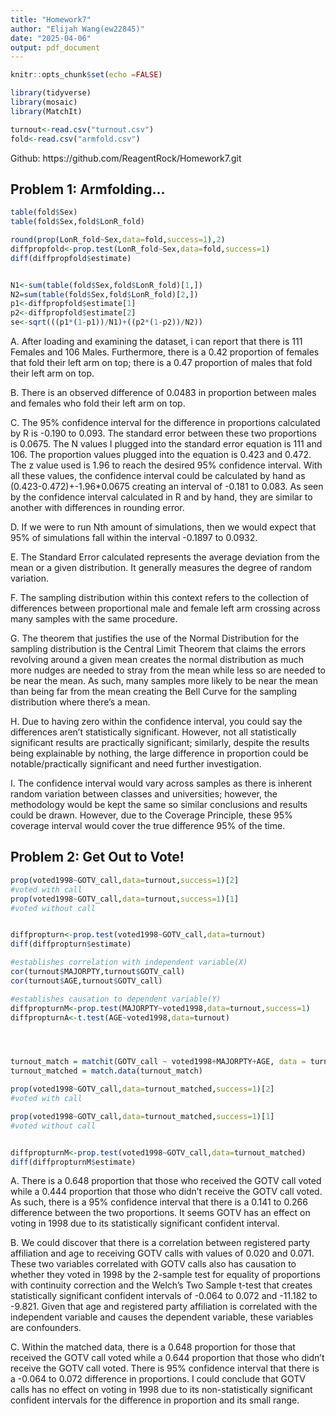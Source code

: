 ---
title: "Homework7"
author: "Elijah Wang(ew22845)"
date: "2025-04-06"
output: pdf_document
---

```{r setup, include=FALSE}
knitr::opts_chunk$set(echo =FALSE)

library(tidyverse)
library(mosaic)
library(MatchIt)

turnout<-read.csv("turnout.csv")
fold<-read.csv("armfold.csv")

```
Github: https://github.com/ReagentRock/Homework7.git

## Problem 1: Armfolding...

```{r, echo=TRUE, include=FALSE}
table(fold$Sex)
table(fold$Sex,fold$LonR_fold)

round(prop(LonR_fold~Sex,data=fold,success=1),2)
diffpropfold<-prop.test(LonR_fold~Sex,data=fold,success=1)
diff(diffpropfold$estimate)


N1<-sum(table(fold$Sex,fold$LonR_fold)[1,])
N2=sum(table(fold$Sex,fold$LonR_fold)[2,])
p1<-diffpropfold$estimate[1]
p2<-diffpropfold$estimate[2]
se<-sqrt(((p1*(1-p1))/N1)+((p2*(1-p2))/N2))

```
A. After loading and examining the dataset, i can report that there is 111 Females and 106 Males. Furthermore, there is a 0.42 proportion of females that fold their left arm on top; there is a 0.47 proportion of males that fold their left arm on top.

B. There is an observed difference of 0.0483 in proportion between males and females who fold their left arm on top.

C. The 95% confidence interval for the difference in proportions calculated by R is -0.190 to 0.093. The standard error between these two proportions is 0.0675. The N values I plugged into the standard error equation is 111 and 106. The proportion values plugged into the equation is 0.423 and 0.472. The z value used is 1.96 to reach the desired 95% confidence interval. With all these values, the confidence interval could be calculated by hand as (0.423-0.472)+-1.96*0.0675 creating an interval of -0.181 to 0.083. As seen by the confidence interval calculated in R and by hand, they are similar to another with differences in rounding error.  

D. If we were to run Nth amount of simulations, then we would expect that 95% of simulations fall within the interval -0.1897 to 0.0932.

E. The Standard Error calculated represents the average deviation from the mean or a given distribution. It generally measures the degree of random variation.

F. The sampling distribution within this context refers to the collection of differences between proportional male and female left arm crossing across many samples with the same procedure. 

G. The theorem that justifies the use of the Normal Distribution for the sampling distribution is the Central Limit Theorem that claims the errors revolving around a given mean creates the normal distribution as much more nudges are needed to stray from the mean while less so are needed to be near the mean. As such, many samples more likely to be near the mean than being far from the mean creating the Bell Curve for the sampling distribution where there's a mean. 

H. Due to having zero within the confidence interval, you could say the differences aren't statistically significant. However, not all statistically significant results are practically significant; similarly, despite the results being explainable by nothing, the large difference in proportion could be notable/practically significant and need further investigation.

I. The confidence interval would vary across samples as there is inherent random variation between classes and universities; however, the methodology would be kept the same so similar conclusions and results could be drawn. However, due to the Coverage Principle, these 95% coverage interval would cover the true difference 95% of the time.




## Problem 2: Get Out to Vote!


```{r pressure, echo=FALSE, include=FALSE}

prop(voted1998~GOTV_call,data=turnout,success=1)[2]
#voted with call
prop(voted1998~GOTV_call,data=turnout,success=1)[1]
#voted without call


diffpropturn<-prop.test(voted1998~GOTV_call,data=turnout)
diff(diffpropturn$estimate)

#establishes correlation with independent variable(X)
cor(turnout$MAJORPTY,turnout$GOTV_call)
cor(turnout$AGE,turnout$GOTV_call)

#establishes causation to dependent variable(Y)
diffpropturnM<-prop.test(MAJORPTY~voted1998,data=turnout,success=1)
diffpropturnA<-t.test(AGE~voted1998,data=turnout)




turnout_match = matchit(GOTV_call ~ voted1998+MAJORPTY+AGE, data = turnout, ratio=5)
turnout_matched = match.data(turnout_match)

prop(voted1998~GOTV_call,data=turnout_matched,success=1)[2]
#voted with call

prop(voted1998~GOTV_call,data=turnout_matched,success=1)[1]
#voted without call


diffpropturnM<-prop.test(voted1998~GOTV_call,data=turnout_matched)
diff(diffpropturnM$estimate)

```
A. There is a 0.648 proportion that those who received the GOTV call voted while a 0.444 proportion that those who didn't receive the GOTV call voted. As such, there is a 95% confidence interval that there is a 0.141 to 0.266 difference between the two proportions. It seems GOTV has an effect on voting in 1998 due to its statistically significant confident interval. 

B. We could discover that there is a correlation between registered party affiliation and age to receiving GOTV calls with values of 0.020 and 0.071. These two variables correlated with GOTV calls also has causation to whether they voted in 1998 by the 2-sample test for equality of proportions with continuity correction and the Welch's Two Sample t-test that creates statistically significant confident intervals of -0.064 to 0.072 and -11.182 to -9.821. Given that age and registered party affiliation is correlated with the independent variable and causes the dependent variable, these variables are confounders.  

C. Within the matched data, there is a 0.648 proportion for those that received the GOTV call voted while a 0.644 proportion that those who didn't receive the GOTV call voted. There is 95% confidence interval that there is a -0.064 to 0.072 difference in proportions. I could conclude that GOTV calls has no effect on voting in 1998 due to its non-statistically significant confident intervals for the difference in proportion and its small range. 



